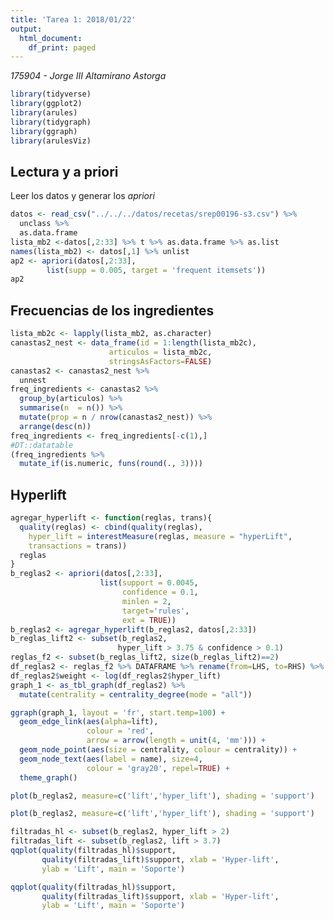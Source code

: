 ```yaml
---
title: 'Tarea 1: 2018/01/22'
output:
  html_document:
    df_print: paged
---
```


_175904 - Jorge III Altamirano Astorga_

```r
library(tidyverse)
library(ggplot2)
library(arules)
library(tidygraph)
library(ggraph)
library(arulesViz)
```

## Lectura y a priori

Leer los datos y generar los _apriori_

```r
datos <- read_csv("../../../datos/recetas/srep00196-s3.csv") %>%
  unclass %>%
  as.data.frame
lista_mb2 <-datos[,2:33] %>% t %>% as.data.frame %>% as.list
names(lista_mb2) <- datos[,1] %>% unlist
ap2 <- apriori(datos[,2:33],
        list(supp = 0.005, target = 'frequent itemsets'))
ap2
```

## Frecuencias de los ingredientes

```r
lista_mb2c <- lapply(lista_mb2, as.character)
canastas2_nest <- data_frame(id = 1:length(lista_mb2c),
                      articulos = lista_mb2c,
                      stringsAsFactors=FALSE) 
canastas2 <- canastas2_nest %>% 
  unnest
freq_ingredients <- canastas2 %>%
  group_by(articulos) %>%
  summarise(n  = n()) %>%
  mutate(prop = n / nrow(canastas2_nest)) %>%
  arrange(desc(n))
freq_ingredients <- freq_ingredients[-c(1),]
#DT::datatable
(freq_ingredients %>%
  mutate_if(is.numeric, funs(round(., 3))))
```

## Hyperlift

```r
agregar_hyperlift <- function(reglas, trans){
  quality(reglas) <- cbind(quality(reglas),
    hyper_lift = interestMeasure(reglas, measure = "hyperLift",
    transactions = trans))
  reglas
}
b_reglas2 <- apriori(datos[,2:33],
                    list(support = 0.0045,
                         confidence = 0.1,
                         minlen = 2,
                         target='rules',
                         ext = TRUE))
b_reglas2 <- agregar_hyperlift(b_reglas2, datos[,2:33])
b_reglas_lift2 <- subset(b_reglas2,
                        hyper_lift > 3.75 & confidence > 0.1)
reglas_f2 <- subset(b_reglas_lift2, size(b_reglas_lift2)==2)
df_reglas2 <- reglas_f2 %>% DATAFRAME %>% rename(from=LHS, to=RHS) %>% as_data_frame
df_reglas2$weight <- log(df_reglas2$hyper_lift)
graph_1 <- as_tbl_graph(df_reglas2) %>%
  mutate(centrality = centrality_degree(mode = "all")) 

ggraph(graph_1, layout = 'fr', start.temp=100) +
  geom_edge_link(aes(alpha=lift), 
                 colour = 'red',
                 arrow = arrow(length = unit(4, 'mm'))) + 
  geom_node_point(aes(size = centrality, colour = centrality)) + 
  geom_node_text(aes(label = name), size=4,
                 colour = 'gray20', repel=TRUE) +
  theme_graph()
```

```r
plot(b_reglas2, measure=c('lift','hyper_lift'), shading = 'support')
```

```r
plot(b_reglas2, measure=c('lift','hyper_lift'), shading = 'support')
```

```r
filtradas_hl <- subset(b_reglas2, hyper_lift > 2)
filtradas_lift <- subset(b_reglas2, lift > 3.7)
qqplot(quality(filtradas_hl)$support, 
       quality(filtradas_lift)$support, xlab = 'Hyper-lift',
       ylab = 'Lift', main = 'Soporte')
```

```r
qqplot(quality(filtradas_hl)$support, 
       quality(filtradas_lift)$support, xlab = 'Hyper-lift',
       ylab = 'Lift', main = 'Soporte')
```

